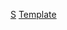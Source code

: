 {{Football manager history
|name=新特蘭領隊
|teamname=桑德兰足球俱乐部
|title=-{zh-hans:桑德兰;zh-hk:新特蘭;zh-tw:巽德蘭;zh-hant:桑德蘭;}-
|state   = {{{state|}}}
<!--|managerlist=List of Sunderland A.F.C. managers-->
|bgcolor=#DD0000
|textcolor=#ffffff
|bordercolor=#000000
|check=no
|list =
[[湯姆·屈臣|屈臣]] 1888 to 1896
[[羅伯特·坎貝爾|坎貝爾]] 1896 to 1899
[[亞歷·麥基|麥基]] 1899 to 1905
[[鮑勃·凱爾|凱爾]] 1905 to 1928
[[尊尼·寇克瑞恩|寇克瑞恩]] 1928 to 1939
[[比爾·穆雷|穆雷]] 1939 to 1957
[[阿倫·布朗|布朗]] 1957 to 1964
[[喬治·哈德威克|哈德威克]] 1964 to 1965
[[伊恩·麥高爾|麥高爾]] 1965 to 1968
[[阿倫·布朗|阿倫·布朗]] 1968 to 1972
[[鮑勃·斯托科|斯托科]] 1972 to 1976
[[占美·阿當遜|阿當遜]] 1976 to 1978
[[肯·堅禮頓|堅·禮頓]] 1979 to 1981
[[阿倫·德班|德班]] 1981 to 84
[[布萊恩·史丹利·羅布森|羅布森]] 1984
[[連恩·阿什赫斯特|阿什赫斯特]] 1984 to 1985
[[勞里·麥美尼美|麥美尼美]] 1985 to 1987
[[丹尼斯·史密斯|史密斯]]  1987 to 1991
[[麥爾坎·哥士比|哥士比]] 1991 to 1993
[[泰利·畢查|畢查]] 1993
[[麥克·巴士頓|巴士頓]] 1993 to 1995
[[彼得·列特|列特]] 1995 to 2002
[[侯活·韋健遜|韋健遜]] 2002 to 2003
[[米克·麥卡錫|-{zh-hans:麥卡錫; zh-hk:麥卡菲;}-]] 2003 to 2006
[[萊·堅尼|堅尼]] 2006 to 2008
[[歷奇·沙比亞|-{zh-hans:沙比亞; zh-hk:沙比亞;}-]] 2008 to 2009
[[史蒂夫·布鲁斯|-{zh-hans:布鲁斯; zh-hk:布魯士;}-]] 2009 to 2011
[[艾域·布歷克|布歷克]]<sup>c</sup> 2011
[[馬田·奧尼爾|奧尼爾]] 2011 to 2013
[[保罗·迪卡尼奥|-{zh-hans:迪卡尼奥; zh-hk:迪肯尼奧;}-]] 2013
[[奇雲·波爾|波爾]]<sup>c</sup> 2013
[[古斯塔沃·普耶|普耶]] 2013 to 2015
[[迪克·艾德沃卡特|-{zh-hans:艾德沃卡特; zh-hk:艾禾卡特;}-]] 2015
[[萨姆·阿勒代斯|-{zh-hans:阿勒代斯; zh-hk:艾拿戴斯;}-]] 2015 to 2016 
[[大卫·莫耶斯|莫耶斯]] 2016 to 17
[[西蒙·加利臣|加利臣]] 2017
{{le|Stockdale|Robbie Stockdale}}<sup>c</sup> 2017
[[基斯·高文 (足球員)|-{zh-cn:科尔曼;zh-tw:科爾曼;zh-hk:高文;}-]] 2017 to 18
{{le|Stockdale|Robbie Stockdale}}<sup>c</sup> 2018
{{le|Ross|Jack Ross (footballer, born 1976)}} 2018 to 19
{{le|Fowler|James Fowler (footballer)}} <sup>c</sup> 2019
[[菲爾·柏堅遜|-{zh-hans:帕金森; zh-hk:柏堅遜;}-]] 2019 to 20
[[安德魯·泰勒|-{zh-hans:泰勒;zh-hk:泰萊;zh-tw:泰勒;}-]] <sup>c</sup> 2020
{{le|Lee Johnson|Lee Johnson (footballer)|Johnson}}  2020 to 22
{{le|Dodds|Mike Dodds (football coach)}}  <sup>c</sup> 2022
[[阿莱斯·尼尔|-{zh-hans:尼尔;zh-hk:尼爾;}-]] 2022
|note = <small>(c) = [[看守領隊]]</small>
}}<noinclude>
[[Category:英格蘭足球俱樂部領隊導航模板|S]]
[[Category:桑德兰足球俱乐部|Template]]
</noinclude>